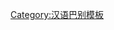 {{User language-N|wuu-wenzhou|這個用戶的'''[[:Category:Wuu-wenzhou 母語使用者|母語]]'''是'''[[:Category:Wuu-wenzhou 使用者|温州话]]'''。|温州话|12|9}}<noinclude>[[Category:汉语巴别模板]]</noinclude>